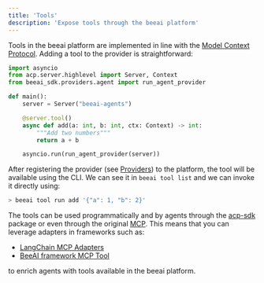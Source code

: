 ```yaml
---
title: 'Tools'
description: 'Expose tools through the beeai platform'
---
```


Tools in the beeai platform are implemented in line with the [Model Context Protocol](https://modelcontextprotocol.io/).
Adding a tool to the provider is straightforward:

```python
import asyncio
from acp.server.highlevel import Server, Context
from beeai_sdk.providers.agent import run_agent_provider

def main():
    server = Server("beeai-agents")

    @server.tool()
    async def add(a: int, b: int, ctx: Context) -> int:
        """Add two numbers"""
        return a + b

    asyncio.run(run_agent_provider(server))
```

After registering the provider (see [Providers](/cocepts/providers)) to the platform, the tool will be available using
the CLI. We can see it in `beeai tool list` and we can invoke it directly using:
```sh
> beeai tool run add '{"a": 1, "b": 2}'
```

The tools can be used programmatically and by agents through the [acp-sdk](/acp/pre-alpha/sdk) package or even
through the original [MCP](https://modelcontextprotocol.io/). This means that you can leverage adapters in frameworks
such as:
- [LangChain MCP Adapters](https://github.com/langchain-ai/langchain-mcp-adapters)
- [BeeAI framework MCP Tool](https://i-am-bee.github.io/beeai-framework/#/python/tools?id=mcp-tool)

to enrich agents with tools available in the beeai platform.
